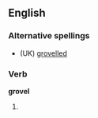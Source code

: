 ==English==

===Alternative spellings===
* (UK) [[grovelled]]

===Verb===
'''grovel'''
# {{US}} {{simple past of|grovel}}